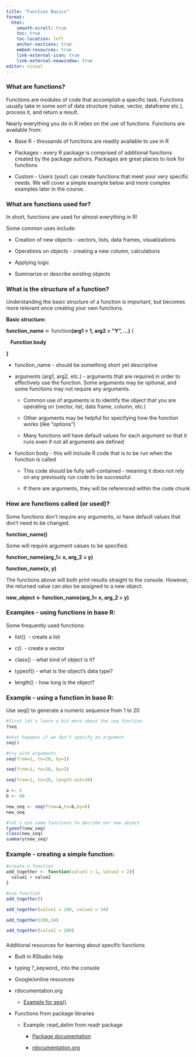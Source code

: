 ```yaml
---
title: "Function Basics"
format: 
  html:
    smooth-scroll: true
    toc: true
    toc-location: left
    anchor-sections: true
    embed-resources: true
    link-external-icon: true
    link-external-newwindow: true
editor: visual
---
```


### What are functions?

Functions are modules of code that accomplish a specific task. Functions usually take in some sort of data structure (value, vector, dataframe etc.), process it, and return a result.

Nearly everything you do in R relies on the use of functions. Functions are available from:

-   Base R - thousands of functions are readily available to use in R

-   Packages - every R package is comprised of additional functions created by the package authors. Packages are great places to look for functions

-   Custom - Users (you!) can create functions that meet your very specific needs. We will cover a simple example below and more complex examples later in the course.

### What are functions used for?

In short, functions are used for almost everything in R!

Some common uses include:

-   Creation of new objects - vectors, lists, data frames, visualizations

-   Operations on objects - creating a new column, calculations

-   Applying logic

-   Summarize or describe existing objects

### What is the structure of a function?

Understanding the basic structure of a function is important, but becomes more relevant once creating your own functions.

**Basic structure:**

**function_name** \<- function**(arg1 = 1, arg2 = "Y", ...)** {

   **Function body** 

**}**

-   function_name - should be something short yet descriptive

-   arguments (arg1, arg2, etc.) - arguments that are required in order to effectively use the function. Some arguments may be optional, and some functions may not require any arguments.

    -   Common use of arguments is to identify the object that you are operating on (vector, list, data frame, column, etc.)

    -   Other arguments may be helpful for specifying how the function works (like "options")

    -   Many functions will have default values for each argument so that it runs even if not all arguments are defined

-   function body - this will include R code that is to be run when the function is called

    -   This code should be fully self-contained - meaning it does not rely on any previously run code to be successful

    -   If there are arguments, they will be referenced within the code chunk

### How are functions called (or used)?

Some functions don't require any arguments, or have default values that don't need to be changed.

**function_name()**

Some will require argument values to be specified.

**function_name(arg_1= x, arg_2 = y)**

**function_name(x, y)**

The functions above will both print results straight to the console. However, the returned value can also be assigned to a new object:

**new_object \<- function_name(arg_1= x, arg_2 = y)**

### Examples - using functions in base R:

Some frequently used functions:

-   list()  - create a list

-   c()  - create a vector

-   class() - what kind of object is it?

-   typeof() - what is the object’s data type?

-   length() - how long is the object?

### Example - using a function in base R:

Use seq() to generate a numeric sequence from 1 to 20

```r
#first let's learn a bit more about the seq function
?seq

#what happens if we don't specify an argument
seq()

#try with arguments
seq(from=1, to=20, by=1)

seq(from=1, to=20, by=2)

seq(from=1, to=20, length.out=10)

a <- 2
b <- 40

new_seq <- seq(from=a,to=b,by=6)
new_seq

#let's use some functions to decribe our new object
typeof(new_seq)
class(new_seq)
summary(new_seq)
```

### Example - creating a simple function:

```r
#create a function
add_together <- function(value1 = 1, value2 = 2){
  value1 + value2
}

#use function
add_together()

add_together(value1 = 200, value2 = 34)

add_together(200,34)

add_together(value1 = 200)
```

### 

Additional resources for learning about specific functions

-   Built in RStudio help

-   typing ?\_keyword\_ into the console

-   Google/online resources

-   rdocumentation.org

    -   [Example for seq()](https://rdocumentation.org/packages/base/versions/3.6.2/topics/seq)

-   Functions from package libraries

    -   Example: read_delim from readr package

        -   [Package documentation](https://readr.tidyverse.org/reference/read_delim.html)

        -   [rdocumentation.org](https://www.rdocumentation.org/packages/readr/versions/1.3.1/topics/read_delim)
